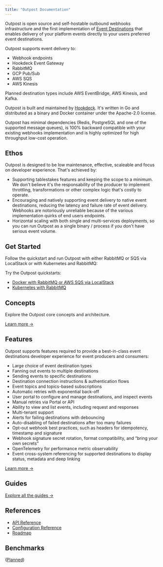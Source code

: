 ```yaml
---
title: "Outpost Documentation"
---
```


Outpost is open source and self-hostable outbound webhooks infrastructure and the first implementation of [Event Destinations](https://event-destinations.org) that enables delivery of your platform events directly to your users preferred event destinations.

Outpost supports event delivery to:

- Webhook endpoints
- Hookdeck Event Gateway
- RabbitMQ
- GCP Pub/Sub
- AWS SQS
- AWS Kinesis

Planned destination types include AWS EventBridge, AWS Kinesis, and Kafka.

Outpost is built and maintained by [Hookdeck](https://hookdeck.com?ref=github-outpost). It's written in Go and distributed as a binary and Docker container under the Apache-2.0 license.

Outpost has minimal dependencies (Redis, PostgreSQL and one of the supported message queues), is 100% backward compatible with your existing webhooks implementation and is highly optimized for high throughput low-cost operation.

## Ethos

Outpost is designed to be low maintenance, effective, scaleable and focus on developer experience. That's achieved by:

- Supporting tablestakes features and keeping the scope to a minimum. We don't believe it's the responsability of the producer to implement throttling, transformations or other complex logic that's costly to operate.
- Encouraging and natively supporting event delivery to native event destinations, reducing the latency and failure rate of event delivery. Webhooks are notoriously unreliable because of the various implementation quirks of end users endpoints.
- Horizontal scaling with both single and multi-services deployments, so you can run Outpost as a single binary / process if you don't have serious event volume.

## Get Started

Follow the quickstart and run Outpost with either RabbitMQ or SQS via LocalStack or with Kubernetes and RabbitMQ:

Try the Outpost quickstarts:

- [Docker with RabbitMQ or AWS SQS via LocalStack](/docs/quickstarts/docker)
- [Kubernetes with RabbitMQ](/docs/quickstarts/kubernetes)

## Concepts

Explore the Outpost core concepts and architecture.

[Learn more &rarr;](/docs/concepts)

## Features

Outpost supports features required to provide a best-in-class event destinations developer experience for event producers and consumers:

- Large choice of event destination types
- Fanning out events to multiple destinations
- Sending events to specific destinations
- Destination connection instructions & authentication flows
- Event topics and topics-based subscriptions
- Automatic retries with exponential back-off
- User portal to configure and manage destinations, and inspect events
- Manual retries via Portal or API
- Ability to view and list events, including request and responses
- Multi-tenant support
- Alerts for failing destinations with debouncing
- Auto-disabling of failed destinations after too many failures
- Opt-out webhook best practices, such as headers for idempotency, timestamp and signature
- Webhook signature secret rotation, format compatibility, and “bring your own secrets”
- OpenTelemetry for performance metric observability
- Event cross-system referencing for supported destinations to display status, metadata and deep linking

[Learn more &rarr;](/docs/features)

## Guides

[Explore all the guides &rarr;](/docs/guides)

## References

- [API Reference](/docs/referendes/api)
- [Configuration Reference](/docs/references/configuration)
- [Roadmap](/docs/references/roadmap)

## Benchmarks

([Planned](https://github.com/hookdeck/outpost/issues/204))

